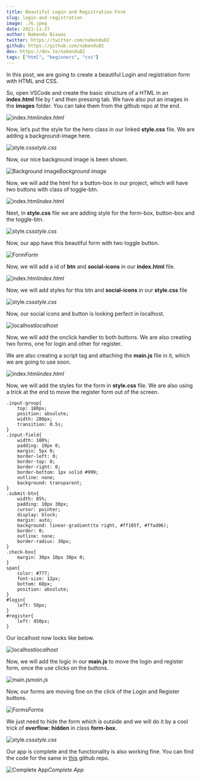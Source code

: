 ```yaml
---
title: Beautiful Login and Registration Form
slug: login-and-registration
image: ./6.jpeg
date: 2021-11-27
author: Nabendu Biswas
twitter: https://twitter.com/nabendu82
github: https://github.com/nabendu82
dev: https://dev.to/nabendu82
tags: ["html", "beginners", "css"]
---
```



In this post, we are going to create a beautiful Login and registration form with HTML and CSS.

So, open VSCode and create the basic structure of a HTML in an **index.html** file by ! and then pressing tab. We have also put an images in the **images** folder. You can take them from the github repo at the end.

![index.html](https://res.cloudinary.com/dxkxvfo2o/image/upload/v1660737929/New-blogs/ankit-6/2_cwubqf.png)_index.html_

Now, let’s put the style for the hero class in our linked **style.css** file. We are adding a background-image here.

![style.css](https://res.cloudinary.com/dxkxvfo2o/image/upload/v1660737932/New-blogs/ankit-6/3_trx95y.png)_style.css_

Now, our nice background image is been shown.

![Background image](https://res.cloudinary.com/dxkxvfo2o/image/upload/v1660737946/New-blogs/ankit-6/4_hi8gmj.png)_Background image_

Now, we will add the html for a button-box in our project, which will have two buttons with class of toggle-btn.

![index.html](https://res.cloudinary.com/dxkxvfo2o/image/upload/v1660737947/New-blogs/ankit-6/5_crxq3c.png)_index.html_

Next, in **style.css** file we are adding style for the form-box, button-box and the toggle-btn.

![style.css](https://res.cloudinary.com/dxkxvfo2o/image/upload/v1660737948/New-blogs/ankit-6/6_o3wjgh.png)_style.css_

Now, our app have this beautiful form with two toggle button.

![Form](https://res.cloudinary.com/dxkxvfo2o/image/upload/v1660737951/New-blogs/ankit-6/7_sqeahm.png)_Form_

Now, we will add a id of **btn** and **social-icons** in our **index.html** file.

![index.html](https://res.cloudinary.com/dxkxvfo2o/image/upload/v1660737953/New-blogs/ankit-6/8_tjh5we.png)_index.html_

Now, we will add styles for this btn and **social-icons** in our **style.css** file

![style.css](https://res.cloudinary.com/dxkxvfo2o/image/upload/v1660737954/New-blogs/ankit-6/9_mtulfg.png)_style.css_

Now, our social icons and button is looking perfect in localhost.

![localhost](https://res.cloudinary.com/dxkxvfo2o/image/upload/v1660737963/New-blogs/ankit-6/10_mocopo.png)_localhost_

Now, we will add the onclick handler to both buttons. We are also creating two forms, one for login and other for register.

We are also creating a script tag and attaching the **main.js** file in it, which we are going to use soon.

![index.html](https://res.cloudinary.com/dxkxvfo2o/image/upload/v1660737967/New-blogs/ankit-6/11_dohzyr.png)_index.html_

Now, we will add the styles for the form in **style.css** file. We are also using a trick at the end to move the register form out of the screen.

<div className={styles.code__block}>

```
.input-group{
    top: 180px;
    position: absolute;
    width: 280px;
    transition: 0.5s;
}
.input-field{
    width: 100%;
    padding: 10px 0;
    margin: 5px 0;
    border-left: 0;
    border-top: 0;
    border-right: 0;
    border-bottom: 1px solid #999;
    outline: none;
    background: transparent;
}
.submit-btn{
    width: 85%;
    padding: 10px 30px;
    cursor: pointer;
    display: block;
    margin: auto;
    background: linear-gradient(to right, #ff105f, #ffad06);
    border: 0;
    outline: none;
    border-radius: 30px;
}
.check-box{
    margin: 30px 10px 30px 0;
}
span{
    color: #777;
    font-size: 12px;
    bottom: 68px;
    position: absolute;
}
#login{
    left: 50px;
}
#register{
    left: 450px;
}
```

</div>

Our localhost now looks like below.

![localhost](https://res.cloudinary.com/dxkxvfo2o/image/upload/v1660737970/New-blogs/ankit-6/12_wabwan.png)_localhost_

Now, we will add the logic in our **main.js** to move the login and register form, once the use clicks on the buttons.

![main.js](https://res.cloudinary.com/dxkxvfo2o/image/upload/v1660737990/New-blogs/ankit-6/13_rt38qh.png)_main.js_

Now, our forms are moving fine on the click of the Login and Register buttons.

![Forms](https://res.cloudinary.com/dxkxvfo2o/image/upload/v1660737959/New-blogs/ankit-6/14_ectyqz.png)_Forms_

We just need to hide the form which is outside and we will do it by a cool trick of **overflow: hidden** in class **form-box.**

![style.css](https://res.cloudinary.com/dxkxvfo2o/image/upload/v1660737965/New-blogs/ankit-6/15_uexwxp.png)_style.css_

Our app is complete and the functionality is also working fine. You can find the code for the same in [this](https://github.com/nabendu82/login-form-html) github repo.

![Complete App](https://res.cloudinary.com/dxkxvfo2o/image/upload/v1660737988/New-blogs/ankit-6/16_xsv8go.gif)_Complete App_
